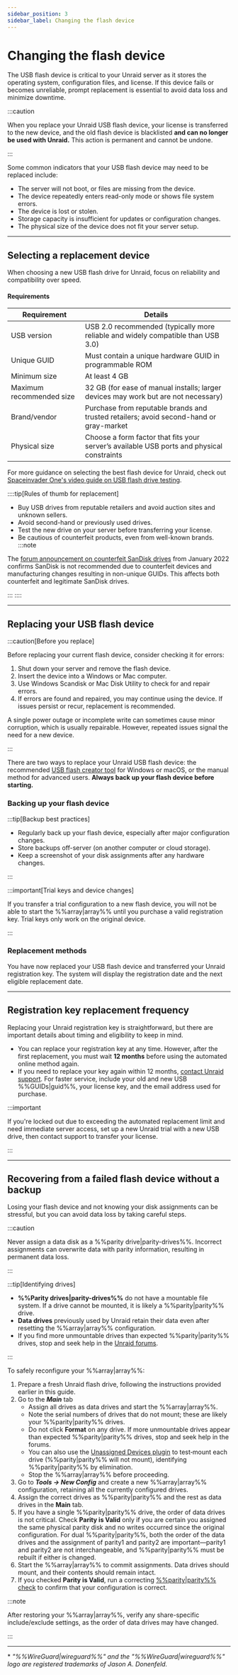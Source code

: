 ```yaml
---
sidebar_position: 3
sidebar_label: Changing the flash device
---
```



# Changing the flash device

The USB flash device is critical to your Unraid server as it stores the operating system, configuration files, and license. If this device fails or becomes unreliable, prompt replacement is essential to avoid data loss and minimize downtime.

:::caution

When you replace your Unraid USB flash device, your license is transferred to the new device, and the old flash device is blacklisted **and can no longer be used with Unraid.** This action is permanent and cannot be undone.

:::

Some common indicators that your USB flash device may need to be replaced include:

- The server will not boot, or files are missing from the device.
- The device repeatedly enters read-only mode or shows file system errors.
- The device is lost or stolen.
- Storage capacity is insufficient for updates or configuration changes.
- The physical size of the device does not fit your server setup.

---

## Selecting a replacement device

When choosing a new USB flash drive for Unraid, focus on reliability and compatibility over speed.

<h4>Requirements</h4>

| Requirement              | Details                                                                                   |
| ------------------------ | ----------------------------------------------------------------------------------------- |
| USB version              | USB 2.0 recommended (typically more reliable and widely compatible than USB 3.0)          |
| Unique GUID              | Must contain a unique hardware GUID in programmable ROM                                   |
| Minimum size             | At least 4 GB                                                                             |
| Maximum recommended size | 32 GB (for ease of manual installs; larger devices may work but are not necessary)        |
| Brand/vendor             | Purchase from reputable brands and trusted retailers; avoid second-hand or gray-market    |
| Physical size            | Choose a form factor that fits your server’s available USB ports and physical constraints |

For more guidance on selecting the best flash device for Unraid, check out [Spaceinvader One's video guide on USB flash drive testing](https://www.youtube.com/watch?v=jjkaidlZmgs).

::::tip[Rules of thumb for replacement]
- Buy USB drives from reputable retailers and avoid auction sites and unknown sellers.
- Avoid second-hand or previously used drives.
- Test the new drive on your server before transferring your license.
- Be cautious of counterfeit products, even from well-known brands.
:::note

The [forum announcement on counterfeit SanDisk drives](https://forums.unraid.net/topic/119052-psa-on-sandisk-usbs/) from January 2022 confirms SanDisk is not recommended due to counterfeit devices and manufacturing changes resulting in non-unique GUIDs. This affects both counterfeit and legitimate SanDisk drives.

:::
::::

---

## Replacing your USB flash device

:::caution[Before you replace]

Before replacing your current flash device, consider checking it for errors:

1. Shut down your server and remove the flash device.
2. Insert the device into a Windows or Mac computer.
3. Use Windows Scandisk or Mac Disk Utility to check for and repair errors.
4. If errors are found and repaired, you may continue using the device. If issues persist or recur, replacement is recommended.

A single power outage or incomplete write can sometimes cause minor corruption, which is usually repairable. However, repeated issues signal the need for a new device.

:::

There are two ways to replace your Unraid USB flash device: the recommended [USB flash creator tool](https://unraid.net/download) for Windows or macOS, or the manual method for advanced users. **Always back up your flash device before starting.**

### Backing up your flash device

<Tabs>
  <TabItem value="webgui" label="Using the WebGUI" default>
    <BackupUsingWebGUI />
  </TabItem>

  <TabItem value="manual" label="Manual copy">
    <BackupManualMethod />
  </TabItem>
</Tabs>

:::tip[Backup best practices]

- Regularly back up your flash device, especially after major configuration changes.
- Store backups off-server (on another computer or cloud storage).
- Keep a screenshot of your disk assignments after any hardware changes.

:::

:::important[Trial keys and device changes]

If you transfer a trial configuration to a new flash device, you will not be able to start the %%array|array%% until you purchase a valid registration key. Trial keys only work on the original device.

:::

### Replacement methods

<Tabs>
  <TabItem value="creator" label="Using the USB flash creator" default>
    <ReplacementUsingCreator />
  </TabItem>

  <TabItem value="manual" label="Manual method">
    <ReplacementManualMethod />
  </TabItem>
</Tabs>

You have now replaced your USB flash device and transferred your Unraid registration key. The system will display the registration date and the next eligible replacement date.

---

## Registration key replacement frequency

Replacing your Unraid registration key is straightforward, but there are important details about timing and eligibility to keep in mind.

- You can replace your registration key at any time. However, after the first replacement, you must wait **12 months** before using the automated online method again.
- If you need to replace your key again within 12 months, [contact Unraid support](https://unraid.net/contact). For faster service, include your old and new USB %%GUIDs|guid%%, your license key, and the email address used for purchase.

:::important

If you're locked out due to exceeding the automated replacement limit and need immediate server access, set up a new Unraid trial with a new USB drive, then contact support to transfer your license.

:::

---

## Recovering from a failed flash device without a backup

Losing your flash device and not knowing your disk assignments can be stressful, but you can avoid data loss by taking careful steps.

:::caution

Never assign a data disk as a %%parity drive|parity-drives%%. Incorrect assignments can overwrite data with parity information, resulting in permanent data loss.

:::

:::tip[Identifying drives]

- **%%Parity drives|parity-drives%%** do not have a mountable file system. If a drive cannot be mounted, it is likely a %%parity|parity%% drive.
- **Data drives** previously used by Unraid retain their data even after resetting the %%array|array%% configuration.
- If you find more unmountable drives than expected %%parity|parity%% drives, stop and seek help in the [Unraid forums](https://forums.unraid.net/).

:::

To safely reconfigure your %%array|array%%:

1. Prepare a fresh Unraid flash drive, following the instructions provided earlier in this guide.
2. Go to the ***Main*** tab
   - Assign all drives as data drives and start the %%array|array%%.
   - Note the serial numbers of drives that do not mount; these are likely your %%parity|parity%% drives.
   - Do not click **Format** on any drive. If more unmountable drives appear than expected %%parity|parity%% drives, stop and seek help in the forums.
   - You can also use the [Unassigned Devices plugin](https://unraid.net/community/apps?q=Unassigned%20Devices) to test‑mount each drive (%%parity|parity%% will not mount), identifying %%parity|parity%% by elimination.
   - Stop the %%array|array%% before proceeding.
3. Go to ***Tools → New Config*** and create a new %%array|array%% configuration, retaining all the currently configured drives.
4. Assign the correct drives as %%parity|parity%% and the rest as data drives in the **Main** tab.
5. If you have a single %%parity|parity%% drive, the order of data drives is not critical. Check **Parity is Valid** only if you are certain you assigned the same physical parity disk and no writes occurred since the original configuration. For dual %%parity|parity%%, both the order of the data drives and the assignment of parity1 and parity2 are important—parity1 and parity2 are not interchangeable, and %%parity|parity%% must be rebuilt if either is changed.
6. Start the %%array|array%% to commit assignments. Data drives should mount, and their contents should remain intact.
7. If you checked **Parity is Valid**, run a correcting [%%parity|parity%% check](../../using-unraid-to/manage-storage/array-configuration.mdx#checking-array-devices) to confirm that your configuration is correct.

:::note

After restoring your %%array|array%%, verify any share-specific include/exclude settings, as the order of data drives may have changed.

:::

---

\* *"%%WireGuard|wireguard%%" and the "%%WireGuard|wireguard%%" logo are registered trademarks of Jason A. Donenfeld.*
